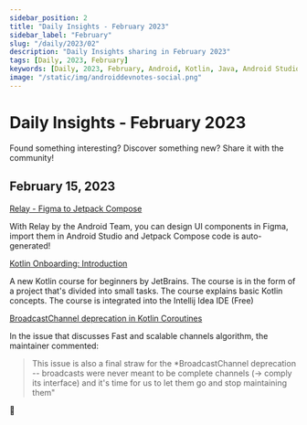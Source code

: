 ```yaml
---
sidebar_position: 2
title: "Daily Insights - February 2023"
sidebar_label: "February"
slug: "/daily/2023/02"
description: "Daily Insights sharing in February 2023"
tags: [Daily, 2023, February]
keywords: [Daily, 2023, February, Android, Kotlin, Java, Android Studio, Android Jetpack, Android Architecture Components, AndroidX, Android Dev Notes]
image: "/static/img/androiddevnotes-social.png"
---
```


# Daily Insights - February 2023

Found something interesting? Discover something new? Share it with the community!

## February 15, 2023

[Relay - Figma to Jetpack Compose](https://developer.android.com/jetpack/compose/tooling/relay/basic-tutorial)

With Relay by the Android Team, you can design UI components in Figma, import them in Android Studio and Jetpack Compose code is auto-generated!

[Kotlin Onboarding: Introduction](https://plugins.jetbrains.com/plugin/21067-kotlin-onboarding-introduction)

A new Kotlin course for beginners by JetBrains. The course is in the form of a project that's divided into small tasks. The course explains basic Kotlin concepts. The course is integrated into the Intellij Idea IDE (Free)

[BroadcastChannel deprecation in Kotlin Coroutines](https://github.com/Kotlin/kotlinx.coroutines/issues/3621#issuecomment-1427782338)

In the issue that discusses Fast and scalable channels algorithm, the maintainer commented:

> This issue is also a final straw for the *BroadcastChannel deprecation -- broadcasts were never meant to be complete channels (-> comply its interface) and it's time for us to let them go and stop maintaining them"

🐣